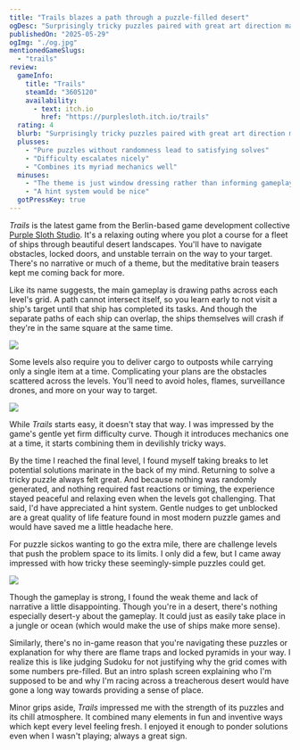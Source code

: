 ```yaml
---
title: "Trails blazes a path through a puzzle-filled desert"
ogDesc: "Surprisingly tricky puzzles paired with great art direction make for a cozy experience."
publishedOn: "2025-05-29"
ogImg: "./og.jpg"
mentionedGameSlugs:
  - "trails"
review:
  gameInfo:
    title: "Trails"
    steamId: "3605120"
    availability:
      - text: itch.io
        href: "https://purplesloth.itch.io/trails"
  rating: 4
  blurb: "Surprisingly tricky puzzles paired with great art direction make for a cozy experience."
  plusses:
    - "Pure puzzles without randomness lead to satisfying solves"
    - "Difficulty escalates nicely"
    - "Combines its myriad mechanics well"
  minuses:
    - "The theme is just window dressing rather than informing gameplay"
    - "A hint system would be nice"
  gotPressKey: true
---
```


_Trails_ is the latest game from the Berlin-based game development collective [Purple Sloth Studio](https://purplesloth.studio/). It's a relaxing outing where you plot a course for a fleet of ships through beautiful desert landscapes. You'll have to navigate obstacles, locked doors, and unstable terrain on the way to your target. There's no narrative or much of a theme, but the meditative brain teasers kept me coming back for more.

<YoutubeEmbed youtubeId="jcl6h1oa65o" />

Like its name suggests, the main gameplay is drawing paths across each level's grid. A path cannot intersect itself, so you learn early to not visit a ship's target until that ship has completed its tasks. And though the separate paths of each ship can overlap, the ships themselves will crash if they're in the same square at the same time.

![](./crash.jpg)

Some levels also require you to deliver cargo to outposts while carrying only a single item at a time. Complicating your plans are the obstacles scattered across the levels. You'll need to avoid holes, flames, surveillance drones, and more on your way to target.

![](./cargo.jpg)

While _Trails_ starts easy, it doesn't stay that way. I was impressed by the game's gentle yet firm difficulty curve. Though it introduces mechanics one at a time, it starts combining them in devilishly tricky ways.

By the time I reached the final level, I found myself taking breaks to let potential solutions marinate in the back of my mind. Returning to solve a tricky puzzle always felt great. And because nothing was randomly generated, and nothing required fast reactions or timing, the experience stayed peaceful and relaxing even when the levels got challenging. That said, I'd have appreciated a hint system. Gentle nudges to get unblocked are a great quality of life feature found in most modern puzzle games and would have saved me a little headache here.

For puzzle sickos wanting to go the extra mile, there are challenge levels that push the problem space to its limits. I only did a few, but I came away impressed with how tricky these seemingly-simple puzzles could get.

![](./challenge.jpg)

Though the gameplay is strong, I found the weak theme and lack of narrative a little disappointing. Though you're in a desert, there's nothing especially desert-y about the gameplay. It could just as easily take place in a jungle or ocean (which would make the use of ships make more sense).

Similarly, there's no in-game reason that you're navigating these puzzles or explanation for why there are flame traps and locked pyramids in your way. I realize this is like judging Sudoku for not justifying why the grid comes with some numbers pre-filled. But an intro splash screen explaining who I'm supposed to be and why I'm racing across a treacherous desert would have gone a long way towards providing a sense of place.

Minor grips aside, _Trails_ impressed me with the strength of its puzzles and its chill atmosphere. It combined many elements in fun and inventive ways which kept every level feeling fresh. I enjoyed it enough to ponder solutions even when I wasn't playing; always a great sign.
